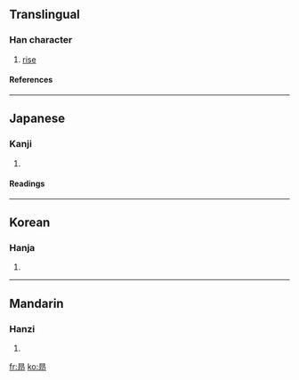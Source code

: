 ==Translingual==
===Han character===
{{Han char|rn=72|rad=日|as=05|sn=9|four=|canj=日一尸中 (AMSL)}}
# [[rise]]
====References====
{{Han ref|kx=0494.181|dkj=13885|dj=0859.060|hdz=21497.051|uh=663B|ud=26171}}
----
==Japanese==
===Kanji===
{{ja-kanji|grade=|rs=日05}}
# {{defn|Japanese}} 
====Readings====
{{ja-readings|on=[[こう]] (kō), [[ごう]] (gō)|kun=[[あがる]] (agaru), [[たかい]] (takai)}}
----
==Korean==
===Hanja===
{{ko-hanja|hangeul=앙|eumhun=|rv=ang|mr=ang|y=ang}}
# {{defn|Korean}}
----
==Mandarin==
===Hanzi===
{{cmn-hanzi|pin=[[áng]] ([[ang2]])|wg=ang<sup>2</sup>}}
# {{defn|Mandarin}}

[[fr:昻]]
[[ko:昻]]